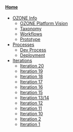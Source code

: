 ====[[Home]]====
* [[OZONE Info]]
** [[OZONE Platform Vision]]
** [[Taxonomy]]
** [[Workflows]]
** [[Prototype]]
* [[Processes]]
** [[Dev Process]]
** [[Deployment]]
* [[Iterations]]
**[[Iteration 20]]
**[[Iteration 19]]
**[[Iteration 18]]
**[[Iteration 17]]
** [[Iteration 16]]
** [[Iteration 15]]
** [[Iteration 13/14]]
** [[Iteration 12]]
** [[Iteration 11]]
** [[Iteration 10]]
** [[Iteration 2]]
** [[Iteration 1]]
